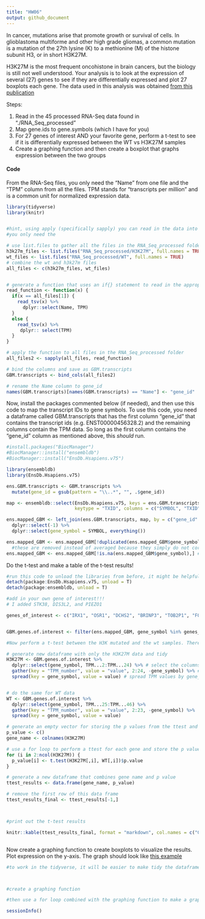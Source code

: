 ```yaml
---
title: "HW06"
output: github_document
---
```


In cancer, mutations arise that promote growth or survival of cells. In glioblastoma multiforme and other high grade gliomas, a common mutation is a mutation of the 27th lysine (K) to a methionine (M) of the histone subunit H3, or in short H3K27M. 

H3K27M is the most frequent oncohistone in brain cancers, but the biology is still not well understood. Your analysis is to look at the expression of several (27) genes to see if they are differentially expressed and plot 27 boxplots each gene. The data used in this analysis was obtained [from this publication](https://pubmed.ncbi.nlm.nih.gov/31085178/) 

Steps: 

  1. Read in the 45 processed RNA-Seq data found in "./RNA_Seq_processed"
  2. Map gene.ids to gene.symbols (which I have for you)
  3. For 27 genes of interest AND your favorite gene, perform a t-test to see if it is differentially expressed between the WT vs H3K27M samples
  4. Create a graphing function and then create a boxplot that graphs expression between the two groups
  
  
#### Code

From the RNA-Seq files, you only need the "Name" from one file and the "TPM" column from all the files. TPM stands for "transcripts per million" and is a common unit for normalized expression data. 
```r

library(tidyverse)
library(knitr)


#hint, using apply (specifically sapply) you can read in the data into a list and then bind the columns together. Or you can use a for loop too. 
#you only need the 

# use list.files to gather all the files in the RNA_Seq_processed folder
h3k27m_files <- list.files("RNA_Seq_processed/H3K27M", full.names = TRUE)
wt_files <- list.files("RNA_Seq_processed/WT", full.names = TRUE)
# combine the wt and h3k27m files
all_files <- c(h3k27m_files, wt_files)


# generate a function that uses an if{} statement to read in the appropriate columns from each file
read_function <- function(x) { 
  if(x == all_files[1]) { 
    read_tsv(x) %>% 
      dplyr::select(Name, TPM)
  }
  else { 
    read_tsv(x) %>% 
     dplyr:: select(TPM) 
  }
}

# apply the function to all files in the RNA_Seq_processed folder
all_files2 <- sapply(all_files, read_function)

# bind the columns and save as GBM.transcripts
GBM.transcripts <- bind_cols(all_files2)

# rename the Name column to gene_id
names(GBM.transcripts)[names(GBM.transcripts) == "Name"] <- "gene_id"

```





Now, install the packages commented below (if needed), and then use this code to map the transcript IDs to gene symbols. To use this code, you need a dataframe called GBM.transcripts that has the first column "gene_id" that contains the transcript ids (e.g. ENST00000456328.2) and the remaining columns contain the TPM data. So long as the first column contains the "gene_id" column as mentioned above, this *should* run. 

```r

#install.packages("BiocManager")
#BiocManager::install("ensembldb")
#BiocManager::install("EnsDb.Hsapiens.v75")

library(ensembldb)
library(EnsDb.Hsapiens.v75)

ens.GBM.transcripts <- GBM.transcripts %>% 
  mutate(gene_id = gsub(pattern = "\\..*", "", .$gene_id))

map <- ensembldb::select(EnsDb.Hsapiens.v75, keys = ens.GBM.transcripts$gene_id,
                         keytype = "TXID", columns = c("SYMBOL", "TXID"))

ens.mapped_GBM <- left_join(ens.GBM.transcripts, map, by = c("gene_id" = "TXID")) %>% 
  dplyr::select(-1) %>% 
  dplyr::select(gene_symbol = SYMBOL, everything())

ens.mapped_GBM <- ens.mapped_GBM[!duplicated(ens.mapped_GBM$gene_symbol),] #remove duplicated gene symbols
  #these are removed instead of averaged because they simply do not correlate particularly well. 
ens.mapped_GBM <- ens.mapped_GBM[!is.na(ens.mapped_GBM$gene_symbol),] #remove NA values

```



Do the t-test and make a table of the t-test results!

```r
#run this code to unload the libraries from before, it might be helpful because the select() function from dplyr might be hidden otherwise
detach(package:EnsDb.Hsapiens.v75, unload = T)
detach(package:ensembldb, unload = T)

#add in your own gene of interest!!! 
# I added STK38, DIS3L2, and PIEZO1

genes_of_interest <- c("IRX1", "OSR1", "DCHS2", "BRINP3", "TOB2P1", "FOXD1", "ZFPM2", "GLB1", "ALG5", "TRIM4", "ADARB2", "PCDHGA11", "IDH1", "EGFR", "MGMT", "TERT", "PTEN", "TP53", "RB1", "PTEN", "ATRX", "PDGFRA", "PIK3CA", "MICA", "CDKN2A", "EZH2", "BRD2", "STK38", "DIS3L2", "PIEZO1")


GBM.genes.of.interest <- filter(ens.mapped_GBM, gene_symbol %in% genes_of_interest)

#Now perform a t-test between the H3K mutated and the wt samples. There are many ways to do this actually, you can use a for loop or you could do the tidy alternative with broom(), but the for loop is probably the easiest

# generate new dataframe with only the H3K27M data and tidy
H3K27M <- GBM.genes.of.interest %>%
  dplyr::select(gene_symbol, TPM...2:TPM...24) %>% # select the columns that correspond 
  gather(key = "TPM_number", value = "value", 2:24, -gene_symbol) %>% # gather TPM values into a column
  spread(key = gene_symbol, value = value) # spread TPM values by gene_symbol


# do the same for WT data
WT <- GBM.genes.of.interest %>%
  dplyr::select(gene_symbol, TPM...25:TPM...46) %>%
  gather(key = "TPM_number", value = "value", 2:23, -gene_symbol) %>%
  spread(key = gene_symbol, value = value)

# generate an empty vector for storing the p values from the ttest and a vector with the names of the genes
p_value <- c()
gene_name <- colnames(H3K27M)

# use a for loop to perform a ttest for each gene and store the p value in the empty vector
for (i in 2:ncol(H3K27M)) {
  p_value[i] <- t.test(H3K27M[,i], WT[,i])$p.value
}

# generate a new dataframe that combines gene name and p value
ttest_results <- data.frame(gene_name, p_value)

# remove the first row of this data frame
ttest_results_final <- ttest_results[-1,]



#print out the t-test results

knitr::kable(ttest_results_final, format = "markdown", col.names = c("Gene", "p-value"), align = "c")



```





Now create a graphing function to create boxplots to visualize the results. Plot expression on the y-axis. The graph should look like [this example](IRX1_example.png)

```r
#to work in the tidyverse, it will be easier to make tidy the dataframe first



#create a graphing function

#then use a for loop combined with the graphing function to make a graph for all your genes of interest 
```


```r
sessionInfo()
```

